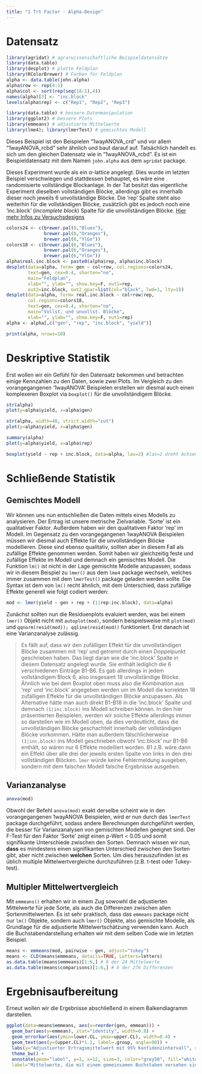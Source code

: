 ```yaml
---
title: "1 Trt Factor - Alpha-Design"
---
```


# Datensatz

```r
library(agridat) # agrarwissenschaftliche Beispieldatensätze
library(data.table)
library(desplot) # plotte Feldplan
library(RColorBrewer) # Farben für Feldplan
alpha <- data.table(john.alpha)
alpha$row <- rep(4:1)
alpha$col <- sort(rep(seq(18:1),4))
names(alpha)[3] <- "inc.block"
levels(alpha$rep) <- c("Rep1", "Rep2", "Rep3")
```

```r
library(data.table) # bessere Datenmanipulation
library(ggplot2) # bessere Plots
library(emmeans) # adjustierte Mittelwerte
library(lme4); library(lmerTest) # gemischtes Modell
```

Dieses Beispiel ist den Beispielen "1wayANOVA_crd" und vor allem "1wayANOVA_rcbd" sehr ähnlich und baut darauf auf. Tatsächlich handelt es sich um den gleichen Datensatz wie in "1wayANOVA_rcbd". Es ist ein Beispieldatensatz mit dem Namen `john.alpha` aus dem `agridat` package.

Dieses Experiment wurde als ein $\alpha$-lattice angelegt. Dies wurde im letzten Beispiel verschwiegen und stattdessen behauptet, es wäre eine randomisierte vollständige Blockanlage. In der Tat besitzt das eigentliche Experiment dieselben vollständigen Blöcke, allerdings gibt es innerhalb dieser noch jeweils 6 unvollständige Blöcke. Die 'rep' Spalte steht also weiterhin für die vollständigen Blöcke, zusätzlich gibt es jedoch noch eine 'inc.block' (*incomplete block*) Spalte für die unvollständigen Blöcke. [Hier mehr Infos zu Versuchsdesigns](DesignList.html)

<div class = "row"> <div class = "col-md-6">
```r
colors24 <- c(brewer.pal(8,"Blues"), 
              brewer.pal(8,"Oranges"), 
              brewer.pal(8,"YlGn"))
colors18 <- c(brewer.pal(6,"Blues"), 
              brewer.pal(6,"Oranges"), 
              brewer.pal(6,"YlGn"))
alpha$real.inc.block <- paste0(alpha$rep, alpha$inc.block)
desplot(data=alpha, form= gen ~ col+row, col.regions=colors24,
        text=gen, cex=0.4, shorten="no",
        main="Feldplan", 
        xlab="", ylab="", show.key=F, out1=rep,
        out2=inc.block, out2.gpar=list(col="black", lwd=1, lty=1))
desplot(data=alpha, form= real.inc.block ~ col+row|rep,
        col.regions=colors18,
        text=gen, cex=0.4, shorten="no",
        main="Vollst. und unvollst. Blöcke", 
        xlab="", ylab="", show.key=F, out1=rep)
alpha <- alpha[,c("gen", "rep", "inc.block", "yield")]
```
</div> <div class = "col-md-6">
```r
print(alpha, nrows=10)
```
</div> </div>

# Deskriptive Statistik
Erst wollen wir ein Gefühl für den Datensatz bekommen und betrachten einige Kennzahlen zu den Daten, sowie zwei Plots. Im Vergleich zu den vorangegangenen '1wayANOVA' Beispielen erstellen wir diesmal auch einen komplexeren Boxplot via `boxplot()` für die unvollständigem Blöcke.

<div class = "row"> <div class = "col-md-6">
```r
str(alpha)
plot(y=alpha$yield, x=alpha$gen)
```
```r
str(alpha, width=40, strict.width="cut")
plot(y=alpha$yield, x=alpha$gen)
```
</div> <div class = "col-md-6">
```r
summary(alpha)
plot(y=alpha$yield, x=alpha$rep)
```
</div> </div>

```r
boxplot(yield ~ rep + inc.block, data=alpha, las=2) #las=2 dreht Achsenbeschriftung
```

# Schließende Statistik {#Anmerkung1}
## Gemischtes Modell
Wir können uns nun entschließen die Daten mittels eines Modells zu analysieren. Der Ertrag ist unsere metrische Zielvariable. 'Sorte' ist ein qualitativer Faktor. Außerdem haben wir den qualitativen Faktor 'rep' im Modell. Im Gegensatz zu den vorangegangenen 1wayANOVA Beispielen müssen wir diesmal auch Effekte für die unvollständigen Blöcke modellieren. Diese sind ebenso qualitativ, sollten aber in diesem Fall als zufällige Effekte genommen werden. Somit haben wir gleichzeitig feste und zufällige Effekte im Modell und demnach ein gemischtes Modell. Die Funktion `lm()` ist nicht in der Lage gemischte Modelle anzupassen, sodass wir in diesem Beispiel zu `lmer()` aus dem `lme4` package wechseln, welches immer zusammen mit dem `lmerTest()` package geladen werden sollte. Die Syntax ist dem von `lm()` recht ähnlich, mit dem Unterschied, dass zufällige Effekte generell wie folgt codiert werden:

```r
mod <- lmer(yield ~ gen + rep + (1|rep:inc.block), data=alpha)
```

Zunächst sollten nun die Residuenplots evaluiert werden, was bei einem `lmer()` Objekt nicht mit `autoplot(mod)`, sondern beispielsweise mit `plot(mod)` und `qqnorm(resid(mod)); qqline(resid(mod))` funktioniert. Erst danach ist eine Varianzanalyse zulässig.

> Es fällt auf, dass wir den zufälligen Effekt für die unvollständigen Blöcke zusammen mit 'rep' und getrennt durch einen Doppelpunkt geschrieben haben. Das liegt daran wie die 'inc.block' Spalte in diesem Datensatz angelegt wurde. Sie enthält lediglich die 6 verschiedenen Einträge B1-B6. Es gab allerdings in jedem vollständigem Block 6, also insgesamt 18 unvollständige Blöcke. Ähnlich wie bei dem Boxplot oben muss also die Kombination aus 'rep' und 'inc.block' angegeben werden um im Modell die korrekten 18 zufälligen Effekte für die unvollständigen Blöcke anzupassen. Als Alternative hätte man auch direkt B1-B18 in die 'inc.block' Spalte und demnach `(1|inc.block)` ins Modell schreiben können. In den hier präsentierten Beispielen, werden wir solche Effekte allerdings immer so darstellen wie im Modell oben, da dies verdeutlicht, dass die unvollständigen Blöcke geschachtelt innerhalb der vollständigen Blöcke vorkommen. Hätte man außerdem fälschlicherweise `(1|inc.block)` ins Modell geschrieben obwohl 'inc.block' nur B1-B6 enthält, so wären nur 6 Effekte modelliert worden. B1 z.B. wäre dann ein Effekt über alle drei der jeweils ersten Spalte von links in den drei vollständigen Blöcken. `lmer` würde keine Fehlermeldung ausgeben, sondern mit dem falschen Modell falsche Ergebnisse ausgeben.  

## Varianzanalyse
```r
anova(mod)
```
Obwohl der Befehl `anova(mod)` exakt derselbe scheint wie in den vorangegangenen 1wayANOVA Beispielen, wird er nun durch das `lmerTest` package durchgeführt, sodass andere Berechnungen durchgeführt werden, die besser für Varianzanalysen von gemischten Modellen geeignet sind.
Der F-Test für den Faktor 'Sorte' zeigt einen p-Wert < 0.05 und somit signifikante Unterschiede zwischen den Sorten. Demnach wissen wir nun, **dass** es mindestens einen signifikanten Unterschied zwischen den Sorten gibt, aber nicht zwischen **welchen** Sorten. Um dies herauszufinden ist es üblich multiple Mittelwertvergleiche durchzuführen (z.B. t-test oder Tukey-test). 

## Multipler Mittelwertvergleich
Mit `emmeans()` erhalten wir in einem Zug sowowhl die adjustierten Mittelwerte für jede Sorte, als auch die Differenzen zwischen allen Sortenmittelwerten. Es ist sehr praktisch, dass das `emmeans` package nicht nur `lm()` Objekte, sondern auch `lmer()` Objekte, also gemischte Modelle, als Grundlage für die adjustierte Mittelwertschätzung verwenden kann. Auch die Buchstabendarstellung erhalten wir mit dem selben Code wie im letzten Beispiel.

```r
means <- emmeans(mod, pairwise ~ gen, adjust="tukey")
means <- CLD(means$emmeans, details=TRUE, Letters=letters)
as.data.table(means$emmeans)[1:6,] # 6 der 24 Mittelwerte 
as.data.table(means$comparisons)[1:6,] # 6 der 276 Differenzen
```


# Ergebnisaufbereitung

Erneut wollen wir die Ergebnisse abschließend in einem Balkendiagramm darstellen. 

```r
ggplot(data=means$emmeans, aes(x=reorder(gen, emmean))) +
  geom_bar(aes(y=emmean), stat="identity", width=0.8) +
  geom_errorbar(aes(ymin=lower.CL, ymax=upper.CL), width=0.4) +
  geom_text(aes(y=(upper.CL)*1.1, label=.group, angle=90)) +
  labs(y="Adjustierter Ertragsmittelwert mit 95% Konfidenzintervall", x="Sorte") +
  theme_bw() +
  annotate(geom="label", y=1, x=12, size=3, color="grey50", fill="white",
  label="Mittelwerte, die mit einem gemeinsamen Buchstaben versehen sind,\n sind laut Tukey-test nicht signifikant voneinander verschieden.")
```
